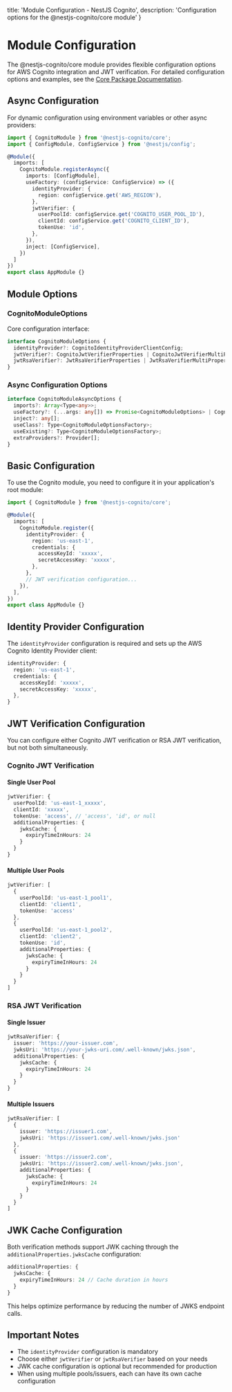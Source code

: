   title: 'Module Configuration - NestJS Cognito',
  description: 'Configuration options for the @nestjs-cognito/core module'
}

# Module Configuration

The @nestjs-cognito/core module provides flexible configuration options for AWS Cognito integration and JWT verification. For detailed configuration options and examples, see the [Core Package Documentation](/packages/core).

## Async Configuration

For dynamic configuration using environment variables or other async providers:

```typescript
import { CognitoModule } from '@nestjs-cognito/core';
import { ConfigModule, ConfigService } from '@nestjs/config';

@Module({
  imports: [
    CognitoModule.registerAsync({
      imports: [ConfigModule],
      useFactory: (configService: ConfigService) => ({
        identityProvider: {
          region: configService.get('AWS_REGION'),
        },
        jwtVerifier: {
          userPoolId: configService.get('COGNITO_USER_POOL_ID'),
          clientId: configService.get('COGNITO_CLIENT_ID'),
          tokenUse: 'id',
        },
      }),
      inject: [ConfigService],
    })
  ]
})
export class AppModule {}
```

## Module Options

### CognitoModuleOptions

Core configuration interface:

```typescript
interface CognitoModuleOptions {
  identityProvider?: CognitoIdentityProviderClientConfig;
  jwtVerifier?: CognitoJwtVerifierProperties | CognitoJwtVerifierMultiProperties[];
  jwtRsaVerifier?: JwtRsaVerifierProperties | JwtRsaVerifierMultiProperties[];
}
```

### Async Configuration Options

```typescript
interface CognitoModuleAsyncOptions {
  imports?: Array<Type<any>>;
  useFactory?: (...args: any[]) => Promise<CognitoModuleOptions> | CognitoModuleOptions;
  inject?: any[];
  useClass?: Type<CognitoModuleOptionsFactory>;
  useExisting?: Type<CognitoModuleOptionsFactory>;
  extraProviders?: Provider[];
}
```

## Basic Configuration

To use the Cognito module, you need to configure it in your application's root module:

```ts
import { CognitoModule } from '@nestjs-cognito/core';

@Module({
  imports: [
    CognitoModule.register({
      identityProvider: {
        region: 'us-east-1',
        credentials: {
          accessKeyId: 'xxxxx',
          secretAccessKey: 'xxxxx',
        },
      },
      // JWT verification configuration...
    }),
  ],
})
export class AppModule {}
```

## Identity Provider Configuration

The `identityProvider` configuration is required and sets up the AWS Cognito Identity Provider client:

```ts
identityProvider: {
  region: 'us-east-1',
  credentials: {
    accessKeyId: 'xxxxx',
    secretAccessKey: 'xxxxx',
  },
}
```

## JWT Verification Configuration

You can configure either Cognito JWT verification or RSA JWT verification, but not both simultaneously.

### Cognito JWT Verification

#### Single User Pool

```ts
jwtVerifier: {
  userPoolId: 'us-east-1_xxxxx',
  clientId: 'xxxxx',
  tokenUse: 'access', // 'access', 'id', or null
  additionalProperties: {
    jwksCache: {
      expiryTimeInHours: 24
    }
  }
}
```

#### Multiple User Pools

```ts
jwtVerifier: [
  {
    userPoolId: 'us-east-1_pool1',
    clientId: 'client1',
    tokenUse: 'access'
  },
  {
    userPoolId: 'us-east-1_pool2',
    clientId: 'client2',
    tokenUse: 'id',
    additionalProperties: {
      jwksCache: {
        expiryTimeInHours: 24
      }
    }
  }
]
```

### RSA JWT Verification

#### Single Issuer

```ts
jwtRsaVerifier: {
  issuer: 'https://your-issuer.com',
  jwksUri: 'https://your-jwks-uri.com/.well-known/jwks.json',
  additionalProperties: {
    jwksCache: {
      expiryTimeInHours: 24
    }
  }
}
```

#### Multiple Issuers

```ts
jwtRsaVerifier: [
  {
    issuer: 'https://issuer1.com',
    jwksUri: 'https://issuer1.com/.well-known/jwks.json'
  },
  {
    issuer: 'https://issuer2.com',
    jwksUri: 'https://issuer2.com/.well-known/jwks.json',
    additionalProperties: {
      jwksCache: {
        expiryTimeInHours: 24
      }
    }
  }
]
```

## JWK Cache Configuration

Both verification methods support JWK caching through the `additionalProperties.jwksCache` configuration:

```ts
additionalProperties: {
  jwksCache: {
    expiryTimeInHours: 24 // Cache duration in hours
  }
}
```

This helps optimize performance by reducing the number of JWKS endpoint calls.

## Important Notes

- The `identityProvider` configuration is mandatory
- Choose either `jwtVerifier` or `jwtRsaVerifier` based on your needs
- JWK cache configuration is optional but recommended for production
- When using multiple pools/issuers, each can have its own cache configuration